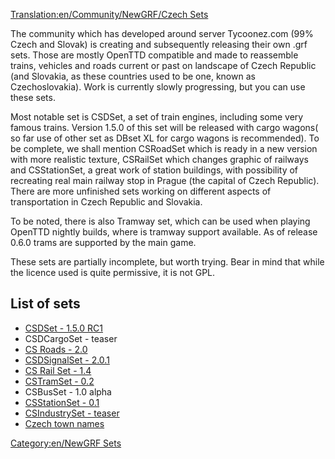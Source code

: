[[Translation:en/Community/NewGRF/Czech Sets]]


{{en/Infobox NewGRF|setname= CSDSet, CSRoadSet, CSDSignalSet,CSTramSet, CSBusSet, CSStationSet, CSIndustrySet
|screenshot= 
|artist= Darkwalker, Greyfur, Marek, MiJ, Pedro_Zawislak, Peva(Hydrolog), Pnaky, Přebral and other contributors
|coder= Laura, Minime, Pedro_Zawislak, ufoun and other contributors 
|focus= Complete renewal
|homepage=ttd.tycoonez.com/?id=16 (english)
|homepagename= Tycoonez.com:munity >> TTD >> Our work
|copyright= copyrighted
}}
The community which has developed around server Tycoonez.com (99% Czech and Slovak) is creating and subsequently releasing their own .grf sets. Those are mostly OpenTTD compatible and made to reassemble trains, vehicles and roads current or past on landscape of Czech Republic (and Slovakia, as these countries used to be one, known as Czechoslovakia). Work is currently slowly progressing, but you can use these sets.

Most notable set is CSDSet, a set of train engines, including some very famous trains. Version 1.5.0 of this set will be released with cargo wagons( so far use of other set as DBset XL for cargo wagons is recommended). To be complete, we shall mention CSRoadSet which is ready in a new version with more realistic texture, CSRailSet which changes graphic of railways and CSStationSet, a great work of station buildings, with possibility of recreating real main railway stop in Prague (the capital of Czech Republic). There are more unfinished sets working on different aspects of transportation in Czech Republic and Slovakia.

To be noted, there is also Tramway set, which can be used when playing OpenTTD nightly builds, where is tramway support available. As of release 0.6.0 trams are supported by the main game.

These sets are partially incomplete, but worth trying. Bear in mind that while the licence used is quite permissive, it is not GPL.

== List of sets ==
*[http://ttd.tycoonez.com/?id=151 CSDSet - 1.5.0 RC1]
*CSDCargoSet - teaser
*[http://ttd.tycoonez.com/?id=161 CS Roads - 2.0]
*[http://ttd.tycoonez.com/?id=41 CSDSignalSet - 2.0.1] 
*[http://ttd.tycoonez.com/?id=100 CS Rail Set - 1.4]
*[http://ttd.tycoonez.com/?id=120 CSTramSet - 0.2]
*CSBusSet - 1.0 alpha
*[http://ttd.tycoonez.com/?id=152&lang=cs CSStationSet - 0.1]
*[http://ttd.tycoonez.com/?id=73 CSIndustrySet - teaser]
*[http://ttd.tycoonez.com/?id=101&lang=cs Czech town names]

[[Category:en/NewGRF Sets]]
